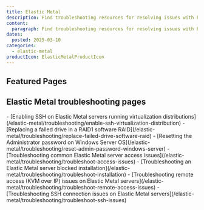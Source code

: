 ```yaml
---
title: Elastic Metal
description: Find troubleshooting resources for resolving issues with Elastic Metal.
content:
  paragraph: Find troubleshooting resources for resolving issues with Elastic Metal.
dates:
  posted: 2025-03-10
categories:
  - elastic-metal
productIcon: ElasticMetalProductIcon
---
```


<ProductHeader
  productName="Elastic Metal troubleshooting"
  productLogo="elasticMetal"
  description="Learn how to fix common issues with Scaleway Elastic Metal servers."
/>

## Featured Pages

<Grid>
    <Card
      title="Elastic Metal FAQ"
      description="General info on Elastic Metal servers."
      url="/elastic-metal/faq/"
      label="See more"
    />
    <Card
      title="Elastic Metal server datasheet"
      description="Tech specs for Elastic Metal servers."
      url="/elastic-metal/reference-content/elastic-metal-datasheet/"
      label="See more"
    />
    <Card
      title="Troubleshooting common Elastic Metal server access issues"
      description="Fix common server access errors."
      url="/elastic-metal/troubleshooting/troubleshoot-access-issues/"
      label="See more"
    />
</Grid>
<Grid>
    <Card
      title="Enabling SSH on Elastic Metal servers"
      description="Enable SSH on virtualization distros."
      url="/elastic-metal/troubleshooting/enable-ssh-virtualization-distribution/"
      label="See more"
    />
    <Card
      title="Replacing a failed drive in a RAID1 software RAID"
      description="Replace a failed drive in RAID1."
      url="/elastic-metal/troubleshooting/replace-failed-drive-software-raid/"
      label="See more"
    />
    <Card
      title="Elastic Metal shared responsibility"
      description="Roles of Scaleway and users explained."
      url="/elastic-metal/reference-content/shared-responsibility-model/"
      label="See more"
    />
</Grid>

## Elastic Metal troubleshooting pages

<LinksList>
  - [Enabling SSH on Elastic Metal servers running virtualization distributions](/elastic-metal/troubleshooting/enable-ssh-virtualization-distribution)
  - [Replacing a failed drive in a RAID1 software RAID](/elastic-metal/troubleshooting/replace-failed-drive-software-raid)
  - [Resetting the Administrator password on Windows Server OS](/elastic-metal/troubleshooting/reset-admin-password-windows-server)
  - [Troubleshooting common Elastic Metal server access issues](/elastic-metal/troubleshooting/troubleshoot-access-issues)
  - [Troubleshooting an Elastic Metal server blocked installation](/elastic-metal/troubleshooting/troubleshoot-installation)
  - [Troubleshooting remote access (KVM over IP) issues on Elastic Metal servers](/elastic-metal/troubleshooting/troubleshoot-remote-access-issues)
  - [Troubleshooting SSH connection issues on Elastic Metal servers](/elastic-metal/troubleshooting/troubleshoot-ssh-issues)
</LinksList>
